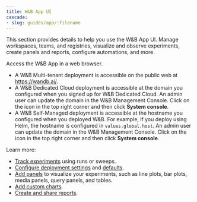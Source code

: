```yaml
---
title: W&B App UI
cascade:
- slug: guides/app/:filename
---
```


This section provides details to help you use the W&B App UI. Manage workspaces, teams, and registries, visualize and observe experiments, create panels and reports, configure automations, and more.

Access the W&B App in a web browser. 

- A W&B Multi-tenant deployment is accessible on the public web at https://wandb.ai/.
- A W&B Dedicated Cloud deployment is accessible at the domain you configured when you signed up for W&B Dedicated Cloud. An admin user can update the domain in the W&B Management Console. Click on the icon in the top right corner and then click **System console**.
- A W&B Self-Managed deployment is accessible at the hostname you configured when you deployed W&B. For example, if you deploy using Helm, the hostname is configured in `values.global.host`. An admin user can update the domain in the W&B Management Console. Click on the icon in the top right corner and then click **System console**.

Learn more:

- [Track experiments](/models/track/) using runs or sweeps.
- [Configure deployment settings](/platform/app/settings-page/) and [defaults](/models/app/features/cascade-settings/).
- [Add panels](/models/app/features/panels/) to visualize your experiments, such as line plots, bar plots, media panels, query panels, and tables.
- [Add custom charts](/models/app/features/custom-charts/).
- [Create and share reports](/models/reports/).

